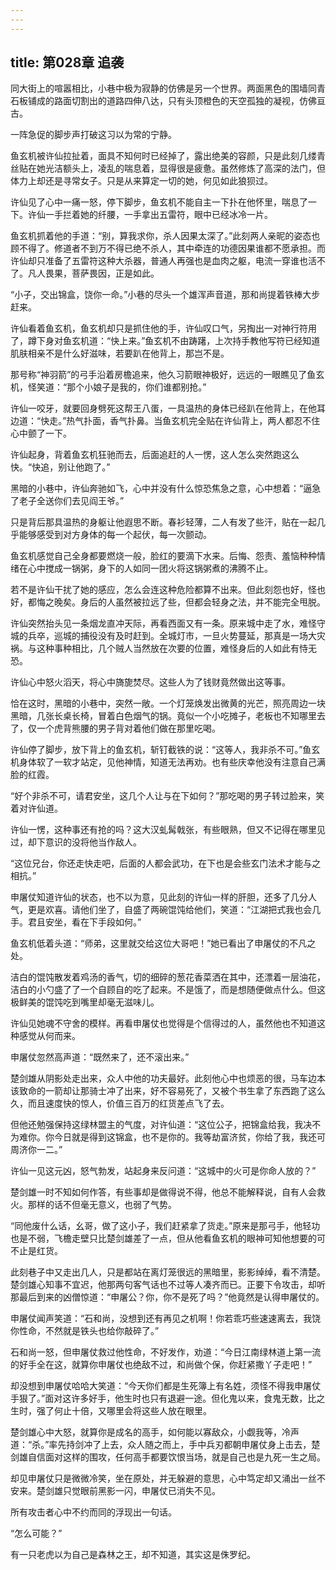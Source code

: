 ```yaml
---
---
---
```

title: 第028章 追袭
---





同大街上的喧嚣相比，小巷中极为寂静的仿佛是另一个世界。两面黑色的围墙同青石板铺成的路面切割出的道路四伸八达，只有头顶橙色的天空孤独的凝视，仿佛亘古。

一阵急促的脚步声打破这习以为常的宁静。

鱼玄机被许仙拉扯着，面具不知何时已经掉了，露出绝美的容颜，只是此刻几缕青丝贴在她光洁额头上，凌乱的喘息着，显得很是疲惫。虽然修炼了高深的法门，但体力上却还是寻常女子。只是从来算定一切的她，何见如此狼狈过。

许仙见了心中一痛一怒，停下脚步，鱼玄机不能自主一下扑在他怀里，喘息了一下。许仙一手拦着她的纤腰，一手拿出五雷符，眼中已经冰冷一片。

鱼玄机抓着他的手道：“别，算我求你，杀人因果太深了。”此刻两人亲昵的姿态也顾不得了。修道者不到万不得已绝不杀人，其中牵连的功德因果谁都不愿承担。而许仙却只准备了五雷符这种大杀器，普通人再强也是血肉之躯，电流一穿谁也活不了。凡人畏果，菩萨畏因，正是如此。

“小子，交出锦盒，饶你一命。”小巷的尽头一个雄浑声音道，那和尚提着铁棒大步赶来。

许仙看着鱼玄机，鱼玄机却只是抓住他的手，许仙叹口气，另掏出一对神行符用了，蹲下身对鱼玄机道：“快上来。”鱼玄机不由踌躇，上次持手教他写符已经知道肌肤相亲不是什么好滋味，若要趴在他背上，那岂不是。

那号称“神羽箭”的弓手沿着房檐追来，他久习箭眼神极好，远远的一眼瞧见了鱼玄机，怪笑道：“那个小娘子是我的，你们谁都别抢。”

许仙一咬牙，就要回身劈死这帮王八蛋，一具温热的身体已经趴在他背上，在他耳边道：“快走。”热气扑面，香气扑鼻。当鱼玄机完全贴在许仙背上，两人都忍不住心中颤了一下。

许仙起身，背着鱼玄机狂驰而去，后面追赶的人一愣，这人怎么突然跑这么快。“快追，别让他跑了。”

黑暗的小巷中，许仙奔驰如飞，心中并没有什么惊恐焦急之意，心中想着：“逼急了老子全送你们去见阎王爷。”

只是背后那具温热的身躯让他遐思不断。春衫轻薄，二人有发了些汗，贴在一起几乎能够感受到对方身体的每一个起伏，每一次颤动。

鱼玄机感觉自己全身都要燃烧一般，脸红的要滴下水来。后悔、怨责、羞恼种种情绪在心中搅成一锅粥，身下的人如同一团火将这锅粥煮的沸腾不止。

若不是许仙干扰了她的感应，怎么会连这种危险都算不出来。但此刻怨也好，怪也好，都悔之晚矣。身后的人虽然被拉远了些，但都会轻身之法，并不能完全甩脱。

许仙突然抬头见一条烟龙直冲天际，再看西面又有一条。原来城中走了水，难怪守城的兵卒，巡城的捕役没有及时赶到。全城灯市，一旦火势蔓延，那真是一场大灾祸。与这种事种相比，几个贼人当然放在次要的位置，难怪身后的人如此有恃无恐。

许仙心中怒火滔天，将心中旖旎焚尽。这些人为了钱财竟然做出这等事。

恰在这时，黑暗的小巷中，突然一敞。一个灯笼焕发出微黄的光芒，照亮周边一块黑暗，几张长桌长椅，冒着白色烟气的锅。竟似一个小吃摊子，老板也不知哪里去了，仅一个虎背熊腰的男子背对着他们做在那里吃喝。

许仙停了脚步，放下背上的鱼玄机，斩钉截铁的说：“这等人，我非杀不可。”鱼玄机身体软了一软才站定，见他神情，知道无法再劝。也有些庆幸他没有注意自己满脸的红霞。

“好个非杀不可，请君安坐，这几个人让与在下如何？”那吃喝的男子转过脸来，笑着对许仙道。

许仙一愣，这种事还有抢的吗？这大汉虬髯戟张，有些眼熟，但又不记得在哪里见过，却下意识的没将他当作敌人。

“这位兄台，你还走快走吧，后面的人都会武功，在下也是会些玄门法术才能与之相抗。”

申屠仗知道许仙的状态，也不以为意，见此刻的许仙一样的肝胆，还多了几分人气，更是欢喜。请他们坐了，自盛了两碗馄饨给他们，笑道：“江湖把式我也会几手。君且安坐，看在下手段如何。”

鱼玄机低着头道：“师弟，这里就交给这位大哥吧！”她已看出了申屠仗的不凡之处。

洁白的馄饨散发着鸡汤的香气，切的细碎的葱花香菜洒在其中，还漂着一层油花，洁白的小勺盛了了一个自顾自的吃了起来。不是饿了，而是想随便做点什么。但这极鲜美的馄饨吃到嘴里却毫无滋味儿。

许仙见她魂不守舍的模样。再看申屠仗也觉得是个信得过的人，虽然他也不知道这种感觉从何而来。

申屠仗忽然高声道：“既然来了，还不滚出来。”

楚剑雄从阴影处走出来，众人中他的功夫最好。此刻他心中也烦恶的很，马车边本该致命的一箭却让那骑士冲了出来，好不容易死了，又被个书生拿了东西跑了这么久，而且速度快的惊人，价值三百万的红货差点飞了去。

但他还勉强保持这绿林盟主的气度，对许仙道：“这位公子，把锦盒给我，我决不为难你。你今日就是得到这锦盒，也不是你的。我等劫富济贫，你给了我，我还可周济你一二。”

许仙一见这元凶，怒气勃发，站起身来反问道：“这城中的火可是你命人放的？”

楚剑雄一时不知如何作答，有些事却是做得说不得，他总不能解释说，自有人会救火。那样的话不但毫无意义，也弱了气势。

“同他废什么话，幺哥，做了这小子，我们赶紧拿了货走。”原来是那弓手，他轻功也是不弱，飞檐走壁只比楚剑雄差了一点，但从他看鱼玄机的眼神可知他想要的可不止是红货。

此刻巷子中又走出几人，只是都站在离灯笼很远的黑暗里，影影绰绰，看不清楚。楚剑雄心知事不宜迟，他那两句客气话也不过等人凑齐而已。正要下令攻击，却听那最后到来的凶僧惊道：“申屠公？你，你不是死了吗？”他竟然是认得申屠仗的。

申屠仗闻声笑道：“石和尚，没想到还有再见之机啊！你若乖巧些速速离去，我饶你性命，不然就是铁头也给你敲碎了。”

石和尚一怒，但申屠仗救过他性命，不好发作，劝道：“今日江南绿林道上第一流的好手全在这，就算你申屠仗也绝敌不过，和尚做个保，你赶紧撒丫子走吧！”

却没想到申屠仗哈哈大笑道：“今天你们都是生死簿上有名姓，须怪不得我申屠仗手狠了。”面对这许多好手，他生时也只有退避一途。但化鬼以来，食鬼无数，比之生时，强了何止十倍，又哪里会将这些人放在眼里。

楚剑雄心中大怒，就算你是成名的高手，如何能以寡敌众，小觑我等，冷声道：“杀。”率先持剑冲了上去，众人随之而上，手中兵刃都朝申屠仗身上击去，楚剑雄自信面对这样的围攻，任何高手都要饮恨当场，就是自己也是九死一生之局。

却见申屠仗只是微微冷笑，坐在原处，并无躲避的意思，心中笃定却又涌出一丝不安来。楚剑雄只觉眼前黑影一闪，申屠仗已消失不见。

所有攻击者心中不约而同的浮现出一句话。

“怎么可能？”

有一只老虎以为自己是森林之王，却不知道，其实这是侏罗纪。